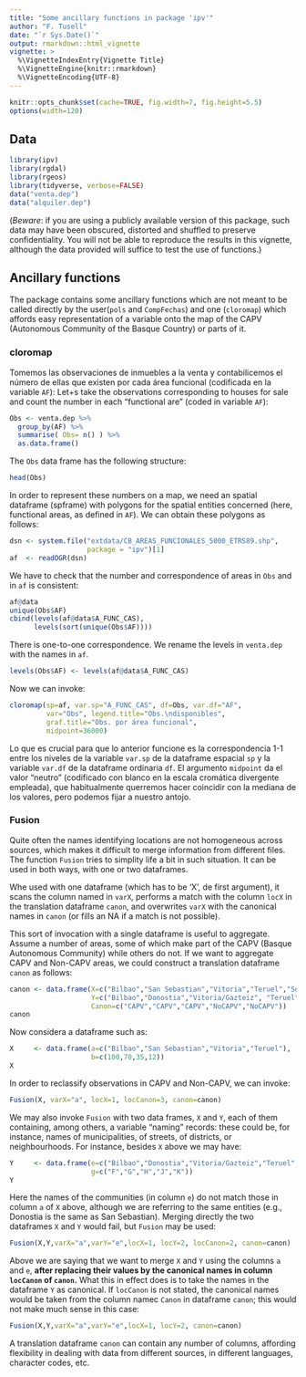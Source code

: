 ```yaml
---
title: "Some ancillary functions in package 'ipv'"
author: "F. Tusell"
date: "`r Sys.Date()`"
output: rmarkdown::html_vignette
vignette: >
  %\VignetteIndexEntry{Vignette Title}
  %\VignetteEngine{knitr::rmarkdown}
  %\VignetteEncoding{UTF-8}
---
```



```r
knitr::opts_chunk$set(cache=TRUE, fig.width=7, fig.height=5.5)
options(width=120)
```

## Data


```r
library(ipv)
library(rgdal)
library(rgeos)
library(tidyverse, verbose=FALSE)
data("venta.dep")
data("alquiler.dep")
```

(*Beware*: if you are using a publicly available version of this package, such data may have been obscured, distorted and shuffled to preserve confidentiality. You will not be able to reproduce the results in this vignette, although the data provided will suffice to test
the use of functions.)

## Ancillary functions

The package contains some ancillary functions which are not meant to be called directly by the user(`pols` and
`CompFechas`) and one (`cloromap`) which affords easy representation of a variable onto the map of the CAPV (Autonomous Community of the Basque Country) or parts of it.


### cloromap

Tomemos las observaciones de inmuebles a la venta y contabilicemos el número de 
ellas que existen por cada área funcional (codificada en la variable `AF`):
Let+s take the observations corresponding to houses for sale and count the number
in each "functional are"  (coded in variable `AF`):

```r
Obs <- venta.dep %>%
  group_by(AF) %>%  
  summarise( Obs= n() ) %>%
  as.data.frame()
```

The  `Obs` data frame has the following structure:

```r
head(Obs)
```

In order to represent these numbers on a map, we need an spatial dataframe
 (spframe) with polygons for the spatial entities concerned (here, functional areas, as
 defined in `AF`). We can obtain these polygons as follows:

```r
dsn <- system.file("extdata/CB_AREAS_FUNCIONALES_5000_ETRS89.shp", 
                   package = "ipv")[1]
af  <- readOGR(dsn)
```

We have to check that the number and correspondence of areas in `Obs` and in `af` is consistent:

```r
af@data
unique(Obs$AF)
cbind(levels(af@data$A_FUNC_CAS), 
      levels(sort(unique(Obs$AF))))
```

There is one-to-one correspondence. We rename the levels in  `venta.dep`
with the names in `af`.

```r
levels(Obs$AF) <- levels(af@data$A_FUNC_CAS)
```

Now we can invoke:


```r
cloromap(sp=af, var.sp="A_FUNC_CAS", df=Obs, var.df="AF",
         var="Obs", legend.title="Obs.\ndisponibles",
         graf.title="Obs. por área funcional",
         midpoint=36000)
```

Lo que es crucial para que lo anterior funcione es la correspondencia 1-1 entre
los niveles de la variable `var.sp` de la dataframe espacial `sp`  y la variable
`var.df` de la dataframe ordinaria `df`. El argumento `midpoint` da el valor "neutro" (codificado con blanco en la escala cromática divergente empleada), que habitualmente querremos hacer coincidir con la mediana de los valores, pero podemos fijar a nuestro antojo. 

### Fusion

Quite often the names identifying locations are not homogeneous across sources, which
makes it difficult to merge information from different files. The function `Fusion` tries to simplity life a bit in such situation. It can be used in both ways, with one or two dataframes.

Whe used with one dataframe (which has to be 'X', de first argument), it scans the column
named in `varX`, performs a match with the column `locX` in the translation dataframe `canon`, and overwrites `varX` with the canonical names in `canon` (or fills an NA if a match is not possible).

This sort of invocation with a single dataframe is useful to aggregate. Assume a number of areas, some of which make part of the CAPV (Basque Autonomous Community) while others do not.
If we want to aggregate CAPV and Non-CAPV areas, we could construct a translation dataframe
`canon` as follows:

```r
canon <- data.frame(X=c("Bilbao","San Sebastian","Vitoria","Teruel","Soria"),
                    Y=c("Bilbao","Donostia","Vitoria/Gazteiz", "Teruel","Soria"),
                    Canon=c("CAPV","CAPV","CAPV","NoCAPV","NoCAPV"))
canon
```

Now considera a dataframe such as:

```r
X     <- data.frame(a=c("Bilbao","San Sebastian","Vitoria","Teruel"),
                    b=c(100,70,35,12))
X
```

In order to reclassify observations in CAPV and Non-CAPV, we can invoke:

```r
Fusion(X, varX="a", locX=1, locCanon=3, canon=canon)
```


We may also invoke `Fusion` with two data frames, `X` and `Y`, each of them containing, among others, a variable "naming" records: these could be, for instance, names of municipalities, of streets, of districts, or neighbourhoods.
For instance, besides `X` above we may have:

```r
Y     <- data.frame(e=c("Bilbao","Donostia","Vitoria/Gazteiz","Teruel","Soria"),
                    g=c("F","G","H","J","K"))
Y
```

Here the names of the communities (in column `e`) do not match those in column `a` of `X` above, although 
we are referring to the same entities (e.g., Donostia is the same as San Sebastian). Merging directly the
two dataframes `X` and `Y` would fail, but `Fusion` may be used:

```r
Fusion(X,Y,varX="a",varY="e",locX=1, locY=2, locCanon=2, canon=canon)
```

Above we are saying that we want to merge `X` and `Y` using the columns `a` and `e`, **after replacing their values by the canonical names in column `locCanon` of `canon`.** What this in effect does is to take the names in the dataframe
`Y` as canonical. If `locCanon` is not stated, the canonical names would be taken from the column namec `Canon` in dataframe `canon`; this would not make much sense in this case:

```r
Fusion(X,Y,varX="a",varY="e",locX=1, locY=2, canon=canon)
```

A translation dataframe `canon` can contain any number of columns, affording flexibility in dealing with data from different sources, in different languages, character codes, etc.
